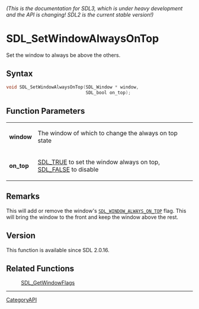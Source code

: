 ====== (This is the documentation for SDL3, which is under heavy development and the API is changing! SDL2 is the current stable version!) ======
= SDL_SetWindowAlwaysOnTop =

Set the window to always be above the others.

== Syntax ==

<syntaxhighlight lang='c'>
void SDL_SetWindowAlwaysOnTop(SDL_Window * window,
                              SDL_bool on_top);
</syntaxhighlight>

== Function Parameters ==

{|
|'''window'''
|The window of which to change the always on top state
|-
|'''on_top'''
|[[SDL_TRUE]] to set the window always on top, [[SDL_FALSE]] to disable
|}

== Remarks ==

This will add or remove the window's
<code>[[SDL_WINDOW_ALWAYS_ON_TOP]]</code> flag. This will bring the window
to the front and keep the window above the rest.

== Version ==

This function is available since SDL 2.0.16.

== Related Functions ==

:[[SDL_GetWindowFlags]]

----
[[CategoryAPI]]


